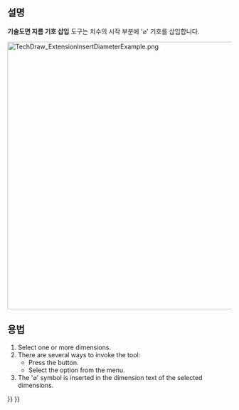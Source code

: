 <languages/>

{{Docnav
|[[TechDraw_ExtensionLinePerpendicular|ExtensionLinePerpendicular]]
|[[TechDraw_ExtensionInsertSquare|ExtensionInsertSquare]]
|[[TechDraw_Workbench|TechDraw]]
|IconL=TechDraw_ExtensionLinePerpendicular.svg
|IconR=TechDraw_ExtensionInsertSquare.svg
|IconC=Workbench_TechDraw.svg
}}

{{GuiCommand
|Name=TechDraw ExtensionInsertDiameter
|MenuLocation=TechDraw → Extensions: Dimensions → Insert '⌀' Prefix
|Workbenches=[[TechDraw_Workbench|TechDraw]]
|Shortcut=
|Version=0.20
|SeeAlso=[[TechDraw_ExtensionInsertSquare|TechDraw ExtensionInsertSquare]], [[TechDraw_ExtensionInsertRepetition|TechDraw ExtensionInsertRepetition]]
}}

<span id="Description"></span>
==설명==

'''기술도면 지름 기호 삽입''' 도구는 치수의 시작 부분에 '⌀' 기호를 삽입합니다.

[[Image:TechDraw_ExtensionInsertDiameterExample.png|600px]]
{{Caption|선형 치수에 지름 기호 '⌀'가 추가된 오른쪽 그림}}

<span id="Usage"></span>
==용법==

# Select one or more dimensions.
# There are several ways to invoke the tool:
#* Press the {{Button|[[Image:TechDraw_ExtensionInsertDiameter.svg|16px]] [[TechDraw_ExtensionInsertDiameter|Insert '⌀' Prefix]]}} button.
#* Select the {{MenuCommand|TechDraw → Extensions: Dimensions → [[Image:TechDraw_ExtensionInsertDiameter.svg|16px]] Insert '⌀' Prefix}} option from the menu.
# The '⌀' symbol is inserted in the dimension text of the selected dimensions.


{{Docnav
|[[TechDraw_ExtensionLinePerpendicular|ExtensionLinePerpendicular]]
|[[TechDraw_ExtensionInsertSquare|ExtensionInsertSquare]]
|[[TechDraw_Workbench|TechDraw]]
|IconL=TechDraw_ExtensionLinePerpendicular.svg
|IconR=TechDraw_ExtensionInsertSquare.svg
|IconC=Workbench_TechDraw.svg
}}

{{TechDraw_Tools_navi{{#translation:}}}}
{{Userdocnavi{{#translation:}}}}